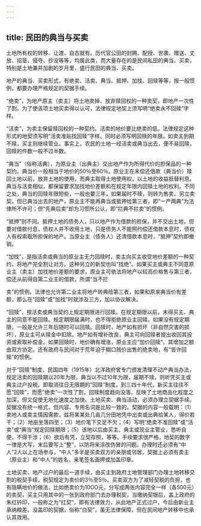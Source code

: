```yaml
---
---
---
```

title: 民田的典当与买卖
---



土地所有权的转移、让渡，自古就有。历代官公田的封赐、配授、世袭、赠送、丈放、招垦、侵夺、抄没等等，均属此类，而大量存在的是民间私田的典当、买卖，特别是土地兼并加剧的岁月里，盛行民田的典当、买卖。

地产的典当、买卖形式，有绝卖、活卖、典当、抵押、加找、回赎等等，按一般惯例，都要办理严格规定的契据手续。

“绝卖”，为地产原主（卖主）将土地卖掉、放弃赎回权的一种卖契，即地产一次性了割。为了使该项土地买卖得以认可，法律规定地契上须写明“绝卖永不回赎”字样。

“活卖”，为卖主保留赎回权的一种契约。活卖的地价要比绝卖的低。法律规定这种形式的地契须写明“活卖准贴找回赎”字样。同时必须写明回赎的年限。如卖主到期不赎，买主则继续管业。事实上，农民的土地一经活卖或典当出去，便不易回赎，回赎的件数一般不过半数。

“典当”（俗称活典），为原业主（出典主）交出地产作为所得代价的担保品的一种契约。典当价一般相当于地价的50％至60％。原业主在未偿还借款（典当价）赎回土地以前，放弃土地的使用，而典主取得土地使用权，以土地的收益抵替利息。典当与活卖相似，都保留要求加找地价差额和在规定年限内回赎土地的权利。不同之处，典当的回赎年限短些，一般也要三年，如果届时不赎，则转为售卖，另立卖契。但已典当出去的地产，原业主不能再典当或抵押给第三者，即“一产两典”为法律所不许可；但“先典后卖”却为习惯所公认，即“拦典不拦卖”的惯例。

“抵押”则不同。抵押土地的债务人，只以地产作为借款的担保，并不交出土地，但要对借款付息，债权人并不收用土地，只是债务人不能照约偿还借款本息时，债权人有权索取所担保的地产。当原业主（债务人）还清借款本息时，“抵押”契约即撤销。

“加找”，是指活卖或典当的原业主无力回赎时，卖主向买主收受地价差额的一种契约，将地产完全割让对方。这种另立的新契也叫“找绝”。如果买主或典主不同意原业主（卖主）加找地价差额的要求，原业主可依法将地产以较高价格售与第三者，偿还从前得自第二业主的借款，所谓“当不拦

卖”的惯例。法律也允许第二业主将地产转典给第三者，如果和原来典当价有差额，那么在“回赎”或“加找”时就涉及三方，加以协议解决。

“回赎”，按活卖或典当契约上规定期限进行回赎。在规定期限以前，未得买主、典主的同意不能回赎。规定期限届满时，也不得拒绝原业主回赎。如果没有规定期限，一般是允许三年后随时可以回赎。回赎时，地产如有损坏（非自然灾害的损坏），原业主可从赎金中扣除。地产如有增补改良，典主可向回赎者提出收回其投资或索取补偿金。如果回赎时，地价确有增涨，原业主应“加价回赎”，其增加之额由双方协定。还有政府与民间对于荒年迫于糊口贱价出售的绝卖地，有“皆许回赎”的惯例。

对于“回赎”制度，民国四年（1915年）北洋政府曾专门颁发清理不动产典当办法，规定活卖的回赎期以20年为限，典当以不过10年为限，届期不赎，则听凭买主或典主过户投税。即取消往日无限期的“回赎”制度。到三四十年代，新买主往往不愿“回赎”，而愿“绝卖”一次性了割，回赎制度趋向没落，反映了土地商品化程度之加深，但又促使无地化速度之加快。土地买卖、典当活动，必须办理立契据手续。契据没有统一格式，但内容、专用名词是比较一致的。契据的内容一般载明：（1）卖地人或卖主情因需款，兹将某某处几亩几分田地凭中出卖或出典给某人，得价若干；（2）地亩坐落四至；（3）地价笔下交足不欠；（4）写明“绝卖不准回赎”或“活卖”或“典当”规定回赎期限；（5）该地以后由买主、典主或现业主管业，悉听自便，不得干涉；（6）欲后有凭，立契存照，等等。手续要求很严格，地契的数字一律是大写，末后要写上“整”，以防将来涂改伪冒的问题。办理时还必须有“中人”2人以上在场参与，“中人”多半是买卖双方的亲朋或邻居，契据上必须有卖主（原业主）和“中人”的姓名，亲笔签名画押或加盖印章。

土地买卖、地产过户的最后一道手续，由买主到政府土地管理部门办理土地转移交割的税契手续，税契规定为卖价的3％至5％。买卖双方为了减轻契税的负担，也有隐瞒地价的做法，比如绝卖价为10OO元，分写成两张内容完全一样（各500元）的卖契，买主只用其中的一张到政府部门去办理税契，当缴纳契银后，盖上政府的朱红钤印，一般称之为“红契”，即有法律效力，从此地产正式过户，今后由新业主承纳粮差。没盖印的契据，俗称“白契”，虽无法律保障，但在民间地产转移中也承认其效用。